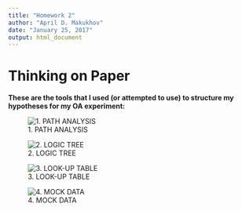 ```yaml
---
title: "Homework 2"
author: "April D. Makukhov"
date: "January 25, 2017"
output: html_document
---
```


# Thinking on Paper

**These are the tools that I used (or attempted to use) to structure my hypotheses for my OA experiment:**

![1. PATH ANALYSIS](OAProject_PathAnalysis.JPG)


![2. LOGIC TREE](OAProject_LogicTree.JPG)


![3. LOOK-UP TABLE](OAProject_LookUpTable.JPG)


![4. MOCK DATA](OAProject_MockData.JPG)